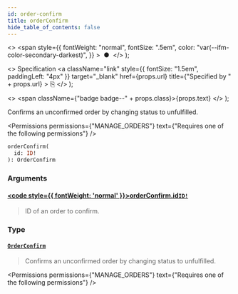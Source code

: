 ```yaml
---
id: order-confirm
title: orderConfirm
hide_table_of_contents: false
---
```


  <>
    <span
      style={{
        fontWeight: "normal",
        fontSize: ".5em",
        color: "var(--ifm-color-secondary-darkest)",
      }}
    >
      &nbsp;●&nbsp;
    </span>
  </>
);

  <>
    Specification
    <a
      className="link"
      style={{ fontSize: "1.5em", paddingLeft: "4px" }}
      target="\_blank"
      href={props.url}
      title={"Specified by " + props.url}
    >
      ⎘
    </a>
  </>
);

  <>
    <span className={"badge badge--" + props.class}>{props.text}</span>
  </>
);

Confirms an unconfirmed order by changing status to unfulfilled.

<Permissions
  permissions={"MANAGE_ORDERS"}
  text={"Requires one of the following permissions"}
/>

```graphql
orderConfirm(
  id: ID!
): OrderConfirm
```

### Arguments

#### [<code style={{ fontWeight: 'normal' }}>orderConfirm.<b>id</b></code>](#)<Bullet />[`ID!`](../../../api-reference/miscellaneous/scalars/id) <Badge class="secondary" text="non-null"/> <Badge class="secondary" text="scalar"/> <Badge class="secondary" text="miscellaneous"/>

> ID of an order to confirm.

### Type

#### [`OrderConfirm`](../../../api-reference/orders/objects/order-confirm) <Badge class="secondary" text="object"/> <Badge class="secondary" text="orders"/>

> Confirms an unconfirmed order by changing status to unfulfilled.

<Permissions
  permissions={"MANAGE_ORDERS"}
  text={"Requires one of the following permissions"}
/>

>

